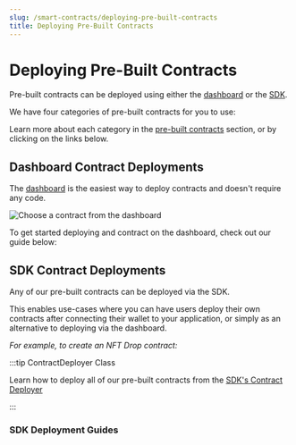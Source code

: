 ---
slug: /smart-contracts/deploying-pre-built-contracts
title: Deploying Pre-Built Contracts
---


# Deploying Pre-Built Contracts

Pre-built contracts can be deployed using either the [dashboard](https://thirdweb.com/contracts/new) or the [SDK](/smart-contracts/deploying-pre-built-contracts#sdk-contract-deployments).

<div className="row" style={{marginBottom:24}}>

<div className="col col--6" style={{ marginTop: 8 }}>
  <QuickstartCard
    name="Build and deploy an NFT Drop using the Dashboard"
    link="/getting-started/deploying-contracts"
    image="/assets/icons/token.png"
  />
</div>

<div className="col col--6" style={{ marginTop: 8 }}>
  <QuickstartCard
    name="Create an NFT Drop with the TypeScript SDK"
    link="/guides/create-a-drop-with-typescript-sdk"
    image="/assets/icons/drop.png"
  />
</div>

</div>

We have four categories of pre-built contracts for you to use:

Learn more about each category in the [pre-built contracts](/pre-built-contracts) section, or by clicking on the links below.

<div className="row" style={{marginBottom:24}}>
<div className="col col--3" style={{ marginTop: 8 }}>
  <QuickstartCard
    name="NFTs"
    link="/pre-built-contracts/nfts"
    image="/assets/icons/drop.png"
  />
</div>

<div className="col col--3" style={{ marginTop: 8 }}>
  <QuickstartCard
    name="Tokens"
    link="/pre-built-contracts/tokens"
    image="/assets/icons/token.png"
  />
</div>

<div className="col col--3" style={{ marginTop: 8 }}>
  <QuickstartCard
    name="Marketplace"
    link="/pre-built-contracts/marketplace"
    image="/assets/icons/marketplace.png"
  />
</div>

<div className="col col--3" style={{ marginTop: 8 }}>
  <QuickstartCard
    name="More"
    link="/pre-built-contracts/other"
    image="/assets/icons/split.png"
  />
</div>

</div>

## Dashboard Contract Deployments

The [dashboard](https://thirdweb.com/dashboard) is the easiest way to deploy contracts and doesn't require any code.

![Choose a contract from the dashboard](../assets/choose-contract.png)

To get started deploying and contract on the dashboard, check out our guide below:

<div className="col col--12" style={{ marginTop: 8 }}>
  <QuickstartCard
    name="Release an NFT drop on your own site without writing any code"
    link="/guides/release-an-nft-drop-with-no-code"
    image="/assets/icons/drop.png"
  />
</div>

## SDK Contract Deployments

Any of our pre-built contracts can be deployed via the SDK.

This enables use-cases where you can have users deploy their own contracts after connecting their wallet to your application,
or simply as an alternative to deploying via the dashboard.

_For example, to create an NFT Drop contract:_

<DeployingContractsCodeTabs />

:::tip ContractDeployer Class

Learn how to deploy all of our pre-built contracts from the [SDK's Contract Deployer](/typescript/sdk.contractdeployer)

:::

### SDK Deployment Guides

<div className="row" style={{marginBottom:24}}>

<div className="col col--4" style={{ marginTop: 8 }}>
  <QuickstartCard
    name="Marketplace"
    link="/guides/create-your-own-auction-with-thirdweb-typescript-sdk"
    image="/assets/icons/marketplace.png"
  />
</div>

<div className="col col--4" style={{ marginTop: 8 }}>
  <QuickstartCard
    name="Token"
    link="/guides/mint-nft-collection-using-typescript-sdk"
    image="/assets/icons/token.png"
  />
</div>

<div className="col col--4" style={{ marginTop: 8 }}>
  <QuickstartCard
    name="NFT Collection"
    link="/guides/mint-nft-using-nextjs"
    image="/assets/icons/nft.png"
  />
</div>

</div>
